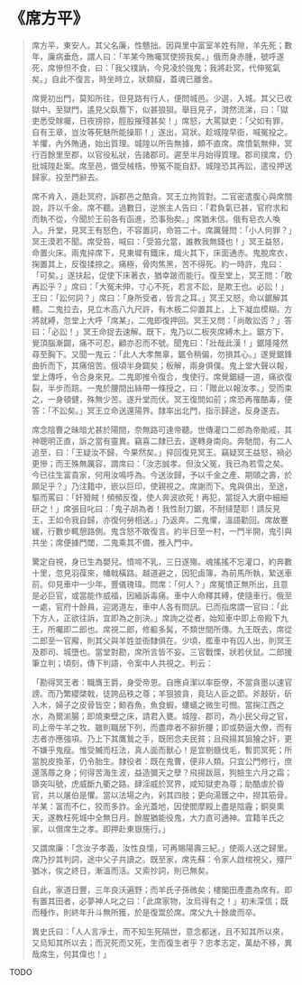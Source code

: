 # 《席方平》

> 席方平，東安人。其父名廉，性戇拙。因與里中富室羊姓有隙，羊先死；數年，廉病垂危，謂人曰：「羊某今賄囑冥使搒我矣。」俄而身赤腫，號呼遂死，席慘怛不食，曰：「我父樸訥，今見凌於強鬼；我將赴冥，代伸冤氣矣。」自此不復言，時坐時立，狀類癡，蓋魂已離舍。
>
> 席覺初出門，莫知所往，但見路有行人，便問城邑。少選，入城。其父已收獄中。至獄門，遙見父臥簷下，似甚狼狽。舉目見子，潸然流涕，曰：「獄吏悉受賕囑，日夜搒掠，脛股摧殘甚矣！」席怒，大罵獄吏：「父如有罪，自有王章，豈汝等死魅所能操耶！」遂出，寫狀。趁城隍早衙，喊冤投之。羊懼，內外賄通，始出質理。城隍以所告無據，頗不直席。席憤氣無伸，冥行百餘里至郡，以官役私狀，告諸郡司。遲至半月始得質理。郡司撲席，仍批城隍赴案。席至邑，備受械梏，慘冤不能自舒。城隍恐其再訟，遣役押送歸家。投至門辭去。
>
> 席不肯入，遁赴冥府，訴郡邑之酷貪。冥王立拘質對。二官密遣腹心與席關說，許以千金。席不聽。過數日，逆旅主人告曰：「君負氣已甚，官府求和而執不從，今聞於王前各有函進，恐事殆矣。」席猶未信。俄有皂衣人喚入。升堂，見冥王有怒色，不容置詞，命笞二十。席厲聲問：「小人何罪？」冥王漠若不聞。席受笞，喊曰：「受笞允當，誰教我無錢也！」冥王益怒，命置火床。兩鬼捽席下，見東墀有鐵床，熾火其下，床面通赤。鬼脫席衣，掬置其上，反復揉捺之。痛極，骨肉焦黑，苦不得死。約一時許，鬼曰：「可矣。」遂扶起，促使下床著衣，猶幸跛而能行。復至堂上，冥王問：「敢再訟乎？」席曰：「大冤未伸，寸心不死，若言不訟，是欺王也。必訟！」王曰：「訟何詞？」席曰：「身所受者，皆言之耳。」冥王又怒，命以鋸解其體。二鬼拉去，見立木高八九尺許，有木板二仰置其上，上下凝血模糊。方將就縛，忽堂上大呼「席某」，二鬼即復押回。冥王又問：「尚敢訟否？」答曰：「必訟！」冥王命捉去速解。既下，鬼乃以二板夾席縛木上。鋸方下，覺頂腦漸闢，痛不可忍，顧亦忍而不號。聞鬼曰：「壯哉此漢！」鋸隆隆然尋至胸下。又聞一鬼云：「此人大孝無辜，鋸令稍偏，勿損其心。」遂覺鋸鋒曲折而下，其痛倍苦。俄頃半身闢矣；板解，兩身俱僕。鬼上堂大聲以報，堂上傳呼，令合身來見。二鬼即推令復合，曳使行。席覺鋸縫一道，痛欲復裂，半步而踣。一鬼於腰間出絲帶一條授之，曰：「贈此以報汝孝。」受而束之，一身頓健，殊無少苦。遂升堂而伏。冥王復問如前；席恐再罹酷毒，便答：「不訟矣。」冥王立命送還陽界。隸率出北門，指示歸途，反身遂去。
>
> 席念陰曹之昧暗尤甚於陽間，奈無路可達帝聽。世傳灌口二郎為帝勛戚，其神聰明正直，訴之當有靈異。竊喜二隸已去，遂轉身南向。奔馳間，有二人追至，曰：「王疑汝不歸，今果然矣。」捽回復見冥王。竊疑冥王益怒，禍必更慘；而王殊無厲容，謂席曰：「汝志誠孝。但汝父冤，我已為若雪之矣。今已往生富貴家，何用汝鳴呼為。今送汝歸，予以千金之產、期頤之壽，於願足乎？」乃注籍中，嵌以巨印，使親視之。席謝而下。鬼與俱出，至途，驅而罵曰：「奸猾賊！頻頻反復，使人奔波欲死！再犯，當捉入大磨中細細研之！」席張目叱曰：「鬼子胡為者！我性耐刀鋸，不耐撻楚耶！請反見王，王如令我自歸，亦復何勞相送。」乃返奔。二鬼懼，溫語勸回。席故蹇緩，行數步輒憩路側。鬼含怒不敢復言。約半日至一村，一門半開，鬼引與共坐；席便據門閾，二鬼乘其不備，推入門中。
>
> 驚定自視，身已生為嬰兒。憤啼不乳，三日遂殤。魂搖搖不忘灌口，約奔數十里，忽見羽葆來，幡戟橫路。越道避之，因犯鹵簿，為前馬所執，縶送車前。仰見車中一少年，豐儀瑰瑋。問席：「何人？」席冤憤正無所出，且意是必巨官，或當能作威福，因緬訴毒痛。車中人命釋其縛，使隨車行。俄至一處，官府十餘員，迎謁道左，車中人各有問訊。已而指席謂一官曰：「此下方人，正欲往訴，宜即為之剖決。」席詢之從者，始知車中即上帝殿下九王，所囑即二郎也。席視二郎，修軀多髯，不類世間所傳。九王既去，席從二郎至一官廨，則其父與羊姓並衙隸俱在。少頃，檻車中有囚人出，則冥王及郡司、城墮也。當堂對勘，席所言皆不妄。三官戰慄，狀若伏鼠。二郎援筆立判；頃刻，傳下判語，令案中人共視之。判云：
>
> 「勘得冥王者：職膺王爵，身受帝恩。自應貞潔以率臣僚，不當貪墨以速官謗。而乃繁纓棨戟，徒誇品秩之尊；羊狠狼貪，竟玷人臣之節。斧敲斫，斫入木，婦子之皮骨皆空；鯨吞魚，魚食蝦，螻蟻之微生可憫。當掬江西之水，為爾湔腸；即燒東壁之床，請君入甕。城隍、郡司，為小民父母之官，司上帝牛羊之牧。雖則職居下列，而盡瘁者不辭折腰；即或勢逼大僚，而有志者亦應強項。乃上下其鷹鷙之手，既罔念夫民貧；且飛揚其狙獪之奸，更不嫌乎鬼瘦。惟受贓而枉法，真人面而獸心！是宜剔髓伐毛，暫罰冥死；所當脫皮換革，仍令胎生。隸役者：既在鬼曹，便非人類。只宜公門修行，庶還落蓐之身；何得苦海生波，益造彌天之孽？飛揚跋扈，狗臉生六月之霜；隳突叫號，虎威斷九衢之路。肆淫威於冥界，咸知獄吏為尊；助酷虐於昏官，共以屠伯是懼。當以法場之內，剁其四肢；更向湯鑊之中，撈其筋骨。羊某：富而不仁，狡而多詐。金光蓋地，因使閻摩殿上盡是陰霾；銅臭熏天，遂教枉死城中全無日月。餘腥猶能役鬼，大力直可通神。宜籍羊氏之家，以償席生之孝。即押赴東嶽施行。」
>
> 又謂席廉：「念汝子孝義，汝性良懦，可再賜陽壽三紀。」使兩人送之歸里。席乃抄其判詞，途中父子共讀之。既至家，席先蘇：令家人啟棺視父，殭尸猶冰，俟之終日，漸溫而活。又索抄詞，則已無矣。
>
> 自此，家道日豐，三年良沃遍野；而羊氏子孫微矣；樓閣田產盡為席有。即有置其田者，必夢神人叱之曰：「此席家物，汝烏得有之！」初未深信；既而種作，則終年升斗無所獲，於是復鬻於席。席父九十餘歲而卒。
>
> 異史氏曰：「人人言凈土，而不知生死隔世，意念都迷，且不知其所以來，又烏知其所以去；而況死而又死，生而復生者乎？忠孝志定，萬劫不移，異哉席生，何其偉也！」

TODO
